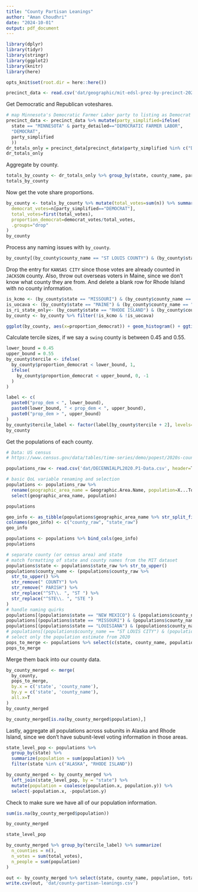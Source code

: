 ```yaml
---
title: "County Partisan Leanings"
author: "Aman Choudhri"
date: "2024-10-01"
output: pdf_document
---
```


```r
library(dplyr)
library(tidyr)
library(stringr)
library(ggplot2)
library(knitr)
library(here)
```

```r
opts_knit$set(root.dir = here::here())
```

```r
precinct_data <- read.csv('dat/geographic/mit-edsl-prez-by-precinct-2020/PRESIDENT_precinct_general.csv')
```

Get Democratic and Republican voteshares.
```r
# map Minnesota's Democratic Farmer Labor party to listing as Democrat
precinct_data <- precinct_data %>% mutate(party_simplified=ifelse(
  state == "MINNESOTA" & party_detailed=="DEMOCRATIC FARMER LABOR",
  "DEMOCRAT",
  party_simplified
  ))
dr_totals_only = precinct_data[precinct_data$party_simplified %in% c("DEMOCRAT", "REPUBLICAN"),]
dr_totals_only
```

Aggregate by county.

```r
totals_by_county <- dr_totals_only %>% group_by(state, county_name, party_simplified) %>% summarize(n=sum(votes))
totals_by_county
```
Now get the vote share proportions.
```r
by_county <- totals_by_county %>% mutate(total_votes=sum(n)) %>% summarize(
  democrat_votes=n[party_simplified=="DEMOCRAT"],
  total_votes=first(total_votes),
  proportion_democrat=democrat_votes/total_votes,
  .groups="drop"
)
by_county
```
Process any naming issues with `by_county`.
```r
by_county[(by_county$county_name == "ST LOUIS COUNTY") & (by_county$state == "MISSOURI"), "county_name"] <- "ST LOUIS"
```
Drop the entry for `KANSAS CITY` since those votes are already counted in `JACKSON` county.
Also, throw out overseas voters in Maine, since we don't know what county they are from.
And delete a blank row for Rhode Island with no county information.
```r
is_kcmo <- (by_county$state == "MISSOURI") & (by_county$county_name == "KANSAS CITY")
is_uocava <- (by_county$state == "MAINE") & (by_county$county_name == "STATEWIDE UOCAVA")
is_ri_state_only<- (by_county$state == "RHODE ISLAND") & (by_county$county_name == "")
by_county <- by_county %>% filter(!is_kcmo & !is_uocava)
```

```r
ggplot(by_county, aes(x=proportion_democrat)) + geom_histogram() + ggtitle('County Democratic Voteshares in 2020 Election')
```

Calculate tercile sizes, if we say a `swing` county is between 0.45 and 0.55.
```r
lower_bound = 0.45
upper_bound = 0.55
by_county$tercile <- ifelse(
  by_county$proportion_democrat < lower_bound, 1,
  ifelse(
    by_county$proportion_democrat < upper_bound, 0, -1
  )
)

label <- c(
  paste0("prop_dem < ", lower_bound),
  paste0(lower_bound, " < prop_dem < ", upper_bound),
  paste0("prop_dem > ", upper_bound)
)
by_county$tercile_label <- factor(label[by_county$tercile + 2], levels=label)
by_county
```

Get the populations of each county.
```r
# Data: US census
# https://www.census.gov/data/tables/time-series/demo/popest/2020s-counties-total.html

populations_raw <- read.csv('dat/DECENNIALPL2020.P1-Data.csv', header=T, skip=1)

# basic QoL variable renaming and selection
populations <- populations_raw %>%
  rename(geographic_area_name = Geographic.Area.Name, population=X...Total. ) %>%
  select(geographic_area_name, population)

populations
```
```r
geo_info <- as_tibble(populations$geographic_area_name %>% str_split_fixed(", ", n=2))
colnames(geo_info) <- c("county_raw", "state_raw")
geo_info
```

```r
populations <- populations %>% bind_cols(geo_info)
populations
```

```r
# separate county (or census area) and state
# match formatting of state and county names from the MIT dataset
populations$state <- populations$state_raw %>% str_to_upper()
populations$county_name <- (populations$county_raw %>%
  str_to_upper() %>%
  str_remove(" COUNTY") %>%
  str_remove(" PARISH") %>%
  str_replace("^ST\\. ", "ST ") %>%
  str_replace("^STE\\. ", "STE ")
)
# handle naming quirks
populations[(populations$state == "NEW MEXICO") & (populations$county_name == "DOÑA ANA"), "county_name"] <- "DONA ANA"
populations[(populations$state == "MISSOURI") & (populations$county_name == "DEKALB"), "county_name"] <- "DE KALB"
populations[(populations$state == "LOUISIANA") & (populations$county_name == "LASALLE"), "county_name"] <- "LA SALLE"
# populations[(populations$county_name == "ST LOUIS CITY") & (populations$state == "MISSOURI"), "county_name"] <- "ST LOUIS"
# select only the population estimate from 2020
pops_to_merge <- populations %>% select(c(state, county_name, population))
pops_to_merge
```

Merge them back into our county data.
```r
by_county_merged <- merge(
  by_county,
  pops_to_merge,
  by.x = c('state', 'county_name'),
  by.y = c('state', 'county_name'),
  all.x=T
)
by_county_merged
```

```r
by_county_merged[is.na(by_county_merged$population),]
```

Lastly, aggregate all populations across subunits in Alaska and Rhode Island, since
we don't have subunit-level voting information in those areas.
```r
state_level_pop <- populations %>%
  group_by(state) %>%
  summarize(population = sum(population)) %>%
  filter(state %in% c("ALASKA", "RHODE ISLAND"))

by_county_merged <- by_county_merged %>%
  left_join(state_level_pop, by = "state") %>%
  mutate(population = coalesce(population.x, population.y)) %>%
  select(-population.x, -population.y)

```

Check to make sure we have all of our population information.
```r
sum(is.na(by_county_merged$population))
```

```r
by_county_merged
```
```r
state_level_pop
```

```r
by_county_merged %>% group_by(tercile_label) %>% summarize(
  n_counties = n(),
  n_votes = sum(total_votes),
  n_people = sum(population)
)
```


```r
out <- by_county_merged %>% select(state, county_name, population, total_votes, proportion_democrat, tercile)
write.csv(out, 'dat/county-partisan-leanings.csv')
```